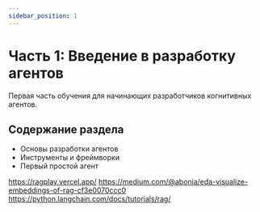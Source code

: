 ```yaml
---
sidebar_position: 1
---
```


# Часть 1: Введение в разработку агентов

Первая часть обучения для начинающих разработчиков когнитивных агентов.

## Содержание раздела

- Основы разработки агентов
- Инструменты и фреймворки
- Первый простой агент 

https://ragplay.vercel.app/
https://medium.com/@abonia/eda-visualize-embeddings-of-rag-cf3e0070ccc0
https://python.langchain.com/docs/tutorials/rag/